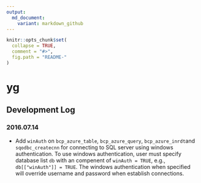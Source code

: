 ```yaml
---
output:
  md_document:
    variant: markdown_github
---
```


<!-- README.md is generated from README.Rmd. -->

```r
knitr::opts_chunk$set(
  collapse = TRUE,
  comment = "#>",
  fig.path = "README-"
)
```

# yg

## Development Log

### 2016.07.14

+ Add `winAuth` on `bcp_azure_table`, `bcp_azure_query`, `bcp_azure_inrdt`and `sqodbc_createcnn` for connecting to SQL server using windows authentication. To use windows authentication, user must specify database list `db` with an compenent of `winAuth = TRUE`, e.g., `db[["winAuth"]] = TRUE`. The windows authentication when specified will override username and password when establish connections.

